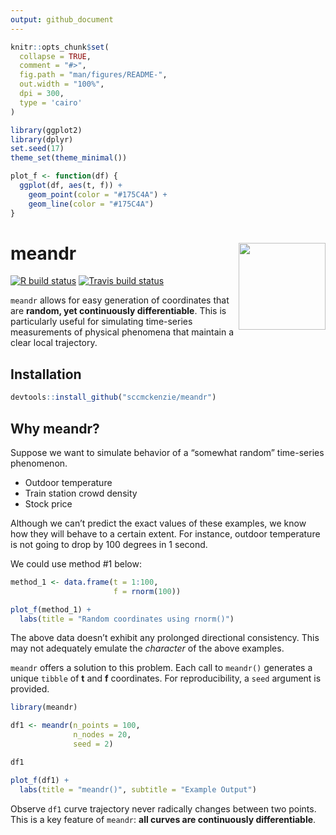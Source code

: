 ```yaml
---
output: github_document
---
```


<!-- README.md is generated from README.Rmd. Please edit that file -->

```r
knitr::opts_chunk$set(
  collapse = TRUE,
  comment = "#>",
  fig.path = "man/figures/README-",
  out.width = "100%",
  dpi = 300,
  type = 'cairo'
)

library(ggplot2)
library(dplyr)
set.seed(17)
theme_set(theme_minimal())

plot_f <- function(df) {
  ggplot(df, aes(t, f)) +
    geom_point(color = "#175C4A") +
    geom_line(color = "#175C4A")
}
```

# meandr <img src='man/figures/logo.png' align="right" height="139" />

<!-- badges: start -->
[![R build status](https://github.com/sccmckenzie/meandr/workflows/R-CMD-check/badge.svg)](https://github.com/sccmckenzie/meandr/actions)
[![Travis build status](https://travis-ci.com/sccmckenzie/meandr.svg?branch=master)](https://travis-ci.com/sccmckenzie/meandr)
<!-- badges: end -->

`meandr` allows for easy generation of coordinates that are **random, yet continuously differentiable**. This is particularly useful for simulating time-series measurements of physical phenomena that maintain a clear local trajectory.

## Installation

``` r
devtools::install_github("sccmckenzie/meandr")
```

## Why meandr?

Suppose we want to simulate behavior of a "somewhat random" time-series phenomenon.

* Outdoor temperature
* Train station crowd density
* Stock price

Although we can't predict the exact values of these examples, we know how they will behave to a certain extent. For instance, outdoor temperature is not going to drop by 100 degrees in 1 second.

We could use method #1 below:

```r
method_1 <- data.frame(t = 1:100,
                       f = rnorm(100))
```

```r
plot_f(method_1) +
  labs(title = "Random coordinates using rnorm()")
```

The above data doesn't exhibit any prolonged directional consistency. This may not adequately emulate the *character* of the above examples.

`meandr` offers a solution to this problem. Each call to `meandr()` generates a unique `tibble` of **t** and **f** coordinates. For reproducibility, a `seed` argument is provided.

```r
library(meandr)

df1 <- meandr(n_points = 100,
              n_nodes = 20,
              seed = 2)

df1
```

```r
plot_f(df1) +
  labs(title = "meandr()", subtitle = "Example Output")
```

Observe `df1` curve trajectory never radically changes between two points. This is a key feature of `meandr`: **all curves are continuously differentiable**.

